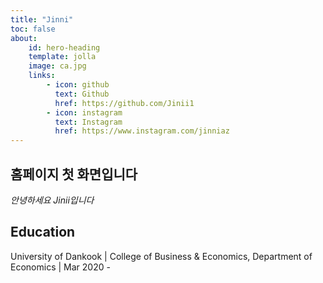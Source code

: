 ```yaml
---
title: "Jinni"
toc: false
about:
    id: hero-heading
    template: jolla
    image: ca.jpg
    links:
        - icon: github
          text: Github
          href: https://github.com/Jinii1
        - icon: instagram
          text: Instagram
          href: https://www.instagram.com/jinniaz
---
```


## 홈페이지 첫 화면입니다

*안녕하세요 Jinii입니다*

## Education

University of Dankook |
College of Business & Economics, Department of Economics | Mar 2020 -